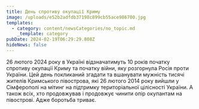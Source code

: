 ```yaml
---
title: День спротиву окупації Криму
image: /uploads/e52b2adfdb37198c899cb55ace986700.jpg
templates:
  - category: content/newsCategories/no_topic.md
    _template: category
pubDate: 2024-02-19T06:29:29.808Z
hideNews: false
---
```


26 лютого 2024 року в Україні відзначатимуть 10 років початку спротиву окупації Криму та початку війни, яку розгорнула Росія проти України. Цей день покликаний згадати та вшанувати мужність тисячі жителів Кримського півострова, які 26 лютого 2014 року вийшли у Сімферополі на мітинг на підтримку територіальної цілісності України. А також всіх, хто продовжував і продовжує чинити опір окупантам на півострові. Адже боротьба триває.

